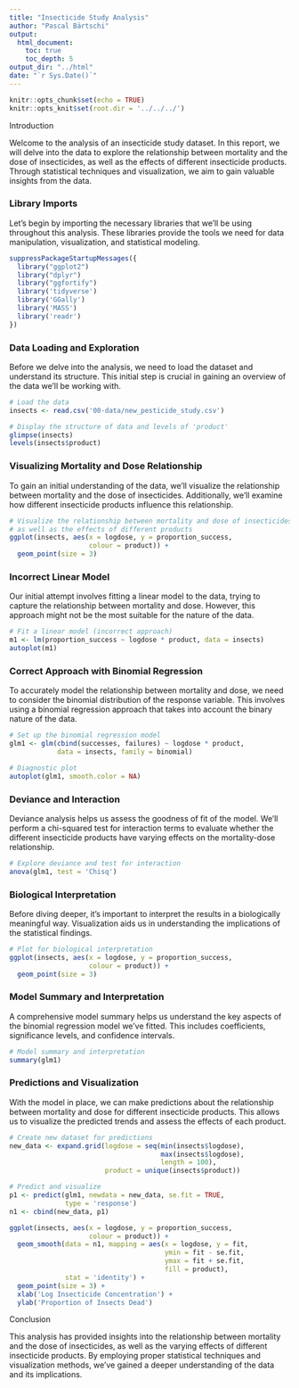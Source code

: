 ```yaml
---
title: "Insecticide Study Analysis"
author: "Pascal Bärtschi"
output:
  html_document:
    toc: true
    toc_depth: 5
output_dir: "../html"
date: "`r Sys.Date()`"
---
```


```r
knitr::opts_chunk$set(echo = TRUE)
knitr::opts_knit$set(root.dir = '../../../')
```

Introduction

Welcome to the analysis of an insecticide study dataset. In this report, we will delve into the data to explore the relationship between mortality and the dose of insecticides, as well as the effects of different insecticide products. Through statistical techniques and visualization, we aim to gain valuable insights from the data.

### Library Imports

Let's begin by importing the necessary libraries that we'll be using throughout this analysis. These libraries provide the tools we need for data manipulation, visualization, and statistical modeling.

```r

suppressPackageStartupMessages({
  library("ggplot2")
  library("dplyr")
  library("ggfortify")
  library('tidyverse')
  library('GGally')
  library('MASS')
  library('readr')
})
```

### Data Loading and Exploration

Before we delve into the analysis, we need to load the dataset and understand its structure. This initial step is crucial in gaining an overview of the data we'll be working with.

```r

# Load the data
insects <- read.csv('00-data/new_pesticide_study.csv')

# Display the structure of data and levels of 'product'
glimpse(insects)
levels(insects$product)
```

### Visualizing Mortality and Dose Relationship

To gain an initial understanding of the data, we'll visualize the relationship between mortality and the dose of insecticides. Additionally, we'll examine how different insecticide products influence this relationship.

```r

# Visualize the relationship between mortality and dose of insecticides
# as well as the effects of different products
ggplot(insects, aes(x = logdose, y = proportion_success,
                    colour = product)) +
  geom_point(size = 3)
```

### Incorrect Linear Model

Our initial attempt involves fitting a linear model to the data, trying to capture the relationship between mortality and dose. However, this approach might not be the most suitable for the nature of the data.

```r

# Fit a linear model (incorrect approach)
m1 <- lm(proportion_success ~ logdose * product, data = insects)
autoplot(m1)
```

### Correct Approach with Binomial Regression

To accurately model the relationship between mortality and dose, we need to consider the binomial distribution of the response variable. This involves using a binomial regression approach that takes into account the binary nature of the data.

```r

# Set up the binomial regression model
glm1 <- glm(cbind(successes, failures) ~ logdose * product,
            data = insects, family = binomial)

# Diagnostic plot
autoplot(glm1, smooth.color = NA)
```

### Deviance and Interaction

Deviance analysis helps us assess the goodness of fit of the model. We'll perform a chi-squared test for interaction terms to evaluate whether the different insecticide products have varying effects on the mortality-dose relationship.

```r

# Explore deviance and test for interaction
anova(glm1, test = 'Chisq')
```

### Biological Interpretation

Before diving deeper, it's important to interpret the results in a biologically meaningful way. Visualization aids us in understanding the implications of the statistical findings.

```r

# Plot for biological interpretation
ggplot(insects, aes(x = logdose, y = proportion_success,
                    colour = product)) +
  geom_point(size = 3)
```

### Model Summary and Interpretation

A comprehensive model summary helps us understand the key aspects of the binomial regression model we've fitted. This includes coefficients, significance levels, and confidence intervals.

``` r

# Model summary and interpretation
summary(glm1)
```

### Predictions and Visualization

With the model in place, we can make predictions about the relationship between mortality and dose for different insecticide products. This allows us to visualize the predicted trends and assess the effects of each product.

```r

# Create new dataset for predictions
new_data <- expand.grid(logdose = seq(min(insects$logdose), 
                                      max(insects$logdose),
                                      length = 100),
                        product = unique(insects$product))

# Predict and visualize
p1 <- predict(glm1, newdata = new_data, se.fit = TRUE,
              type = 'response')
n1 <- cbind(new_data, p1)

ggplot(insects, aes(x = logdose, y = proportion_success,
                    colour = product)) +
  geom_smooth(data = n1, mapping = aes(x = logdose, y = fit,
                                       ymin = fit - se.fit,
                                       ymax = fit + se.fit,
                                       fill = product),
              stat = 'identity') +
  geom_point(size = 3) +
  xlab('Log Insecticide Concentration') +
  ylab('Proportion of Insects Dead')
```

Conclusion

This analysis has provided insights into the relationship between mortality and the dose of insecticides, as well as the varying effects of different insecticide products. By employing proper statistical techniques and visualization methods, we've gained a deeper understanding of the data and its implications.
